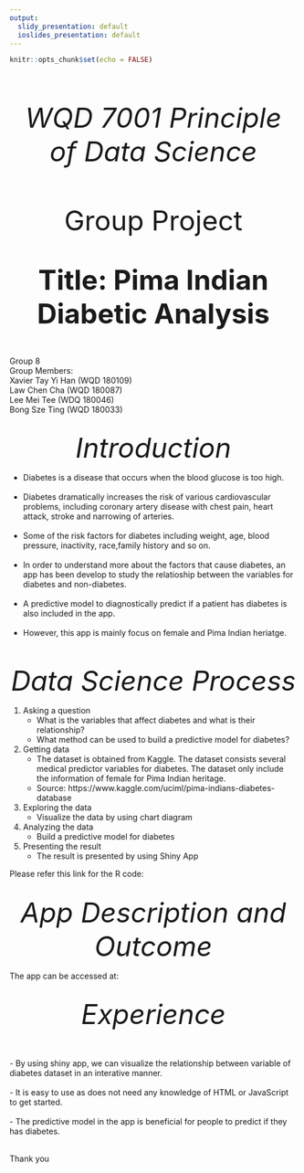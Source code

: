 ---
output:
  slidy_presentation: default
  ioslides_presentation: default
---

```{r setup, include=FALSE}
knitr::opts_chunk$set(echo = FALSE)
```

##
<br/><br/><center><font size="18">*WQD 7001 Principle of Data Science*</font></center><br/><br/> 

<center><font size="18">Group Project</font></center><br/>   

<center><font size="24">**Title: Pima Indian Diabetic Analysis**</font></center><br/>

Group 8  
Group Members:  
Xavier Tay Yi Han  (WQD 180109)  
Law Chen Cha       (WQD 180087)  
Lee Mei Tee        (WDQ 180046)  
Bong Sze Ting      (WQD 180033)   


## 
<center><font size="20">*Introduction*</font></center>  
- Diabetes is a disease that occurs when the blood glucose is too high.<br/><br/>
- Diabetes dramatically increases the risk of various cardiovascular problems, including coronary artery disease with chest pain, heart attack, stroke and narrowing of arteries.<br/><br/>
- Some of the risk factors for diabetes including weight, age, blood pressure, inactivity, race,family history and so on.<br/><br/>
- In order to understand more about the factors that cause diabetes, an app has been develop to study the relatioship between the variables for diabetes and non-diabetes.<br/><br/>
- A predictive model to diagnostically predict if a patient has diabetes is also included in the app.<br/><br/>
- However, this app is mainly focus on female and Pima Indian heriatge.<br/><br/>

## 
<center><font size="20">*Data Science Process*</font></center> 
1. Asking a question<br/>
    + What is the variables that affect diabetes and what is their relationship?<br/>
    + What method can be used to build a predictive model for diabetes? <br/>
2. Getting data<br/>
    + The dataset is obtained from Kaggle. The dataset consists several medical predictor variables for diabetes. The dataset only include the             information of female for Pima Indian heritage.<br/>
    + Source: https://www.kaggle.com/uciml/pima-indians-diabetes-database<br/>
3. Exploring the data<br/>
    + Visualize the data by using chart diagram<br/>
4. Analyzing the data<br/>
    + Build a predictive model for diabetes<br/>
5. Presenting the result<br/>
    + The result is presented by using Shiny App<br/>  

Please refer this link for the R code:


##
<center><font size="20">*App Description and Outcome*</font></center>
The app can be accessed at:


##
<center><font size="20">*Experience*</font></center><br/>  
- By using shiny app, we can visualize the relationship between variable of diabetes dataset in an interative manner.<br/><br/> 
- It is easy to use as does not need any knowledge of HTML or JavaScript to get started.<br/><br/> 
- The predictive model in the app is beneficial for people to predict if they has diabetes.<br/><br/> 

Thank you

